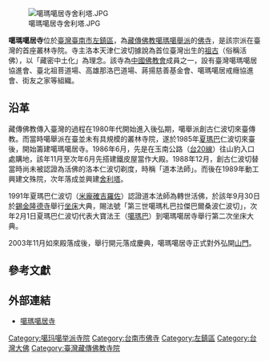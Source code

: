 {{東亞廟宇
| name = 噶瑪噶居寺
| img = File:噶瑪噶居寺如來殿.JPG
| img_capt = 噶瑪噶居寺如來殿
| image_width = 250px
| location = 臺灣臺南市左鎮區左鎮里91-2號
| coordinates = {{coord|23.053287|120.398794|display=inline,title}}
| god = [[釋迦牟尼|釋迦牟尼]]
| type = 
| struct =  
| open_year = 
| cere_date = 
| people = 
| cultural_collection =
| history = 
}}
[[File:噶瑪噶居寺舍利塔.JPG|thumb]]

'''噶瑪噶居寺'''位於[[臺灣|臺灣]][[臺南市|臺南市]][[左鎮區|左鎮區]]，為[[藏傳佛教|藏傳佛教]][[噶瑪噶舉派|噶瑪噶舉派]]的[[佛寺|佛寺]]，是該宗派在臺灣的首座叢林寺院{{r|志2}}{{r|陳}}。寺主洛本天津仁波切據說為首位臺灣出生的[[祖古|祖古]]（俗稱活佛），以「藏密中土化」為理念{{r|志2}}。該寺為[[中國佛教會|中國佛教會]]成員之一，設有臺灣噶瑪噶居協進會、臺北祖菩道場、高雄那洛巴道場、蔣揚慈善基金會、噶瑪噶居戒癮協進會、街友之家等組織{{r|志2}}。

== 沿革 ==
藏傳佛教傳入臺灣的過程在1980年代開始進入後弘期，噶舉派創古仁波切來臺傳教。而當時噶舉派在臺並未有具規模的叢林寺院，遂於1985年[[夏瑪巴|夏瑪巴]]仁波切來臺後，開始籌建噶瑪噶居寺{{r|陳}}。1986年6月，先是在玉南公路（[[台20線|台20線]]）往山豹入口處購地，該年11月至次年6月先搭建鐵皮屋當作大殿{{r|陳}}。1988年12月，創古仁波切替當時尚未被認證為活佛的洛本仁波切剃度，時稱「道本法師」{{r|陳}}。而後在1989年動工興建文殊院，次年落成並興建[[舍利塔|舍利塔]]{{r|志2}}。

1991年夏瑪巴仁波切（[[米龐確吉羅佐|米龐確吉羅佐]]）認證道本法師為轉世活佛，於該年9月30日於[[錫金|錫金]][[隆德寺|隆德寺]]舉行[[坐床|坐床]]大典，賜法號「第三世噶瑪札巴拉傑巴爾桑波仁波切」，次年2月1日夏瑪巴仁波切代表大寶法王（[[噶瑪巴|噶瑪巴]]）到噶瑪噶居寺舉行第二次坐床大典{{r|陳}}。

2003年11月如來殿落成後，舉行開元落成慶典，噶瑪噶居寺正式對外弘開[[山門|山門]]{{r|志2}}。

== 參考文獻 ==
{{Reflist
|refs =
<ref name="志2">{{cite book |authors = 尹章義 總編纂、葉志-{杰}-主撰 |title=《左鎮鄉志》 【下】|publisher=臺南市左鎮區公所 |isbn=978-986-03-2999-5 |pages=604－606頁|date=2012年6月 }}</ref>
<ref name="陳">{{cite book|author=陳春木 |chapter=〈叢林寺院清境地──揭開噶瑪噶居寺神秘面紗〉|title=《-{台}-南地方鄉土誌》 |publisher=常民文化 |isbn=957-8491-31-X |pages=316－321頁 |date=1998年12月 }}</ref>
}}

== 外部連結 ==
* [http://www.lopon.org.tw/index.aspx 噶瑪噶居寺]{{Wayback|url=http://www.lopon.org.tw/index.aspx |date=20200929093134 }}

[[Category:噶玛噶举派寺院|Category:噶玛噶举派寺院]]
[[Category:台南市佛寺|Category:台南市佛寺]]
[[Category:左鎮區|Category:左鎮區]]
[[Category:台灣大佛|Category:台灣大佛]]
[[Category:臺灣藏傳佛教寺院|Category:臺灣藏傳佛教寺院]]